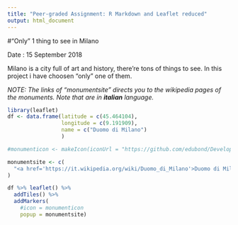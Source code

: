 ```yaml
---
title: "Peer-graded Assignment: R Markdown and Leaflet reduced"
output: html_document
---
```

#"Only" 1 thing to see in Milano

Date : 15 September 2018

Milano is a city full of art and history, there're tons of things to see. In this project i have choosen "only" one of them. 

*NOTE: The links of "monumentsite" directs you to the wikipedia pages of the monuments. Note that are in **italian** language.*

```r
library(leaflet)
df <- data.frame(latitude = c(45.464104), 
                 longitude = c(9.191909),
                 name = c("Duomo di Milano")
                 )

#monumenticon <- makeIcon(iconUrl = "https://github.com/edubond/Developing-Data-Products-Coursera/blob/master/School-01-128.png", iconWidth = 31*215/230, iconHeight = 31, iconAnchorX = 31*215/230/2, iconAnchorY = 16)

monumentsite <- c(
  "<a href='https://it.wikipedia.org/wiki/Duomo_di_Milano'>Duomo di Milano</a>"
)

df %>% leaflet() %>% 
  addTiles() %>% 
  addMarkers(
    #icon = monumenticon
    popup = monumentsite)


```


